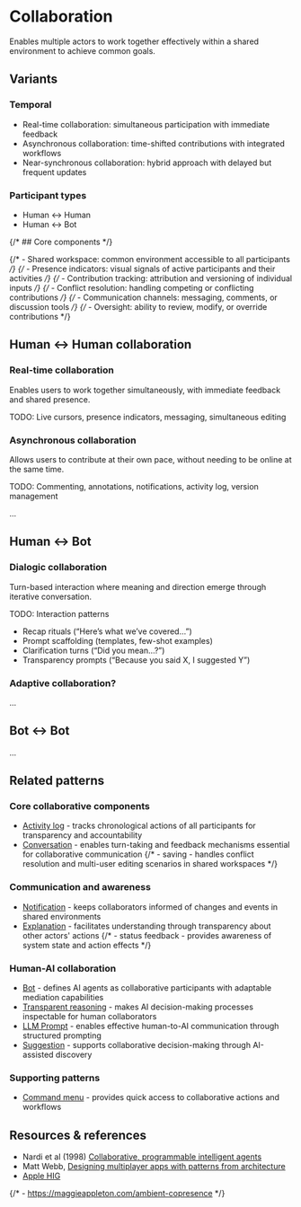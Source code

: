 # Collaboration

Enables multiple actors to work together effectively within a shared environment to achieve common goals.

## Variants

### Temporal

- Real-time collaboration: simultaneous participation with immediate feedback
- Asynchronous collaboration: time-shifted contributions with integrated workflows
- Near-synchronous collaboration: hybrid approach with delayed but frequent updates

### Participant types

- Human ↔ Human
- Human ↔ Bot

{/* ## Core components */}

{/* - Shared workspace: common environment accessible to all participants */}
{/* - Presence indicators: visual signals of active participants and their activities */}
{/* - Contribution tracking: attribution and versioning of individual inputs */}
{/* - Conflict resolution: handling competing or conflicting contributions */}
{/* - Communication channels: messaging, comments, or discussion tools */}
{/* - Oversight: ability to review, modify, or override contributions */}

## Human ↔ Human collaboration

### Real-time collaboration

Enables users to work together simultaneously, with immediate feedback and shared presence.

TODO: Live cursors, presence indicators, messaging, simultaneous editing

### Asynchronous collaboration

Allows users to contribute at their own pace, without needing to be online at the same time.

TODO: Commenting, annotations, notifications, activity log, version management

...

## Human ↔ Bot

### Dialogic collaboration

Turn-based interaction where meaning and direction emerge through iterative conversation.

TODO: Interaction patterns
- Recap rituals (“Here’s what we’ve covered…”)
- Prompt scaffolding (templates, few-shot examples)
- Clarification turns (“Did you mean…?”)
- Transparency prompts (“Because you said X, I suggested Y”)

### Adaptive collaboration?

...

## Bot ↔ Bot

...

## Related patterns

### Core collaborative components
- [Activity log](../?path=/docs/patterns-content-activity-log--docs) - tracks chronological actions of all participants for transparency and accountability
- [Conversation](../?path=/docs/patterns-interaction-conversation--docs) - enables turn-taking and feedback mechanisms essential for collaborative communication
{/* - saving - handles conflict resolution and multi-user editing scenarios in shared workspaces */}

### Communication and awareness
- [Notification](../?path=/docs/patterns-communication-notification--docs) - keeps collaborators informed of changes and events in shared environments
- [Explanation](../?path=/docs/patterns-communication-explanation--docs) - facilitates understanding through transparency about other actors' actions
{/* - status feedback - provides awareness of system state and action effects */}

### Human-AI collaboration
- [Bot](../?path=/docs/patterns-intelligence-bot--docs) - defines AI agents as collaborative participants with adaptable mediation capabilities
- [Transparent reasoning](../?path=/docs/patterns-communication-transparent-reasoning--docs) - makes AI decision-making processes inspectable for human collaborators
- [LLM Prompt](../?path=/docs/patterns-intelligence-llmprompt--docs) - enables effective human-to-AI communication through structured prompting
- [Suggestion](../?path=/docs/patterns-intelligence-suggestion--docs) - supports collaborative decision-making through AI-assisted discovery

### Supporting patterns
- [Command menu](../?path=/docs/patterns-interaction-command-menu--docs) - provides quick access to collaborative actions and workflows


## Resources & references

- Nardi et al (1998) [Collaborative, programmable intelligent agents](https://dl.acm.org/doi/10.1145/272287.272331)
- Matt Webb, [Designing multiplayer apps with patterns from architecture](https://interconnected.org/home/2022/01/21/social_gradient)
- [Apple HIG](https://developer.apple.com/design/human-interface-guidelines/collaboration-and-sharing)

{/* - https://maggieappleton.com/ambient-copresence */}